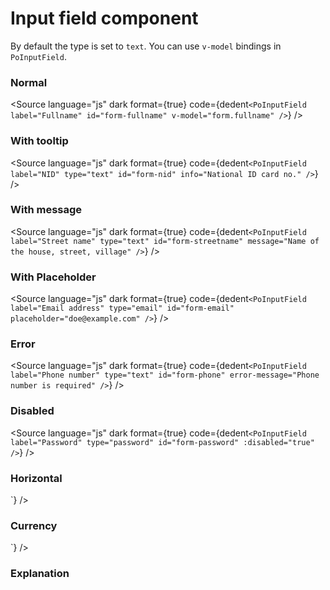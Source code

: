 # Input field component




By default the type is set to `text`. You can use `v-model` bindings in `PoInputField`.

### Normal

<div className="po-max-w-sm">
	<Story of={PoInputFieldStories.Normal} />
</div>

<Source
	language="js"
	dark
	format={true}
	code={dedent`
    <PoInputField
        label="Fullname"
        id="form-fullname"
        v-model="form.fullname"
    />
  `}
/>

### With tooltip

<div className="po-max-w-sm">
	<Story of={PoInputFieldStories.WithInfoTooltip} />
</div>

<Source
	language="js"
	dark
	format={true}
	code={dedent`
    <PoInputField
        label="NID"
        type="text"
        id="form-nid"
        info="National ID card no."
    />
  `}
/>

### With message

<div className="po-max-w-sm">
	<Story of={PoInputFieldStories.WithMessage} />
</div>

<Source
	language="js"
	dark
	format={true}
	code={dedent`
    <PoInputField
        label="Street name"
        type="text"
        id="form-streetname"
        message="Name of the house, street, village"
    />
  `}
/>

### With Placeholder

<div className="po-max-w-sm">
	<Story of={PoInputFieldStories.WithPlaceholder} />
</div>

<Source
	language="js"
	dark
	format={true}
	code={dedent`
    <PoInputField
        label="Email address"
        type="email"
        id="form-email"
        placeholder="doe@example.com"
    />
  `}
/>

### Error

<div className="po-max-w-sm">
	<Story of={PoInputFieldStories.ErrorState} />
</div>

<Source
	language="js"
	dark
	format={true}
	code={dedent`
    <PoInputField
        label="Phone number"
        type="text"
        id="form-phone"
        error-message="Phone number is required"
    />
  `}
/>

### Disabled

<div className="po-max-w-sm">
	<Story of={PoInputFieldStories.DisabledState} />
</div>

<Source
	language="js"
	dark
	format={true}
	code={dedent`
    <PoInputField
        label="Password"
        type="password"
        id="form-password"
        :disabled="true"
    />
  `}
/>

### Horizontal

<div className="po-max-w-sm">
	<Story of={PoInputFieldStories.Horizontal} />
</div>
<Source
	language="js"
	dark
	format={true}
	code={dedent`
    <PoInputField
        label="Short name"
        type="text"
        id="form-shortname"
        display="horizontal"
    />
  `}
/>

### Currency

<div className="po-max-w-sm">
	<Story of={PoInputFieldStories.Currency} />
</div>
<Source
	language="js"
	dark
	format={true}
	code={dedent`
    <PoInputField
        label="Currency"
        type="currency"
        id="form-currency"
    />
  `}
/>

### Explanation

<ArgTypes of={PoInputFieldStories} />
